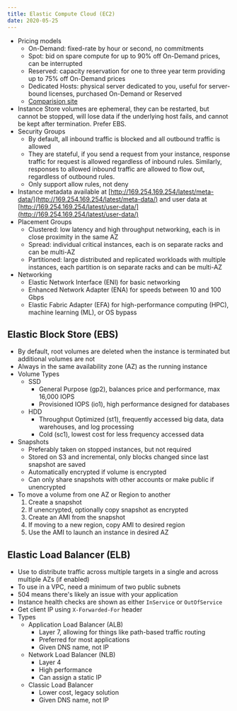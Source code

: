 ```yaml
---
title: Elastic Compute Cloud (EC2)
date: 2020-05-25
---
```


- Pricing models
  - On-Demand: fixed-rate by hour or second, no commitments
  - Spot: bid on spare compute for up to 90% off On-Demand prices, can be interrupted
  - Reserved: capacity reservation for one to three year term providing up to 75% off On-Demand prices
  - Dedicated Hosts: physical server dedicated to you, useful for server-bound licenses, purchased On-Demand or Reserved
  - [Comparision site](https://ec2.shop/)
- Instance Store volumes are ephemeral, they can be restarted, but cannot be stopped, will lose data if the underlying host fails, and cannot be kept after termination. Prefer EBS.
- Security Groups
  - By default, all inbound traffic is blocked and all outbound traffic is allowed
  - They are stateful, if you send a request from your instance, response traffic for request is allowed regardless of inbound rules. Similarly, responses to allowed inbound traffic are allowed to flow out, regardless of outbound rules.
  - Only support allow rules, not deny
- Instance metadata available at [http://169.254.169.254/latest/meta-data/](http://169.254.169.254/latest/meta-data/) and user data at [http://169.254.169.254/latest/user-data/](http://169.254.169.254/latest/user-data/)
- Placement Groups
  - Clustered: low latency and high throughput networking, each is in close proximity in the same AZ
  - Spread: individual critical instances, each is on separate racks and can be multi-AZ
  - Partitioned: large distributed and replicated workloads with multiple instances, each partition is on separate racks and can be multi-AZ
- Networking
  - Elastic Network Interface (ENI) for basic networking
  - Enhanced Network Adapter (ENA) for speeds between 10 and 100 Gbps
  - Elastic Fabric Adapter (EFA) for high-performance computing (HPC), machine learning (ML), or OS bypass

## Elastic Block Store (EBS)

- By default, root volumes are deleted when the instance is terminated but additional volumes are not
- Always in the same availability zone (AZ) as the running instance
- Volume Types
  - SSD
    - General Purpose (gp2), balances price and performance, max 16,000 IOPS
    - Provisioned IOPS (io1), high performance designed for databases
  - HDD
    - Throughput Optimized (st1), frequently accessed big data, data warehouses, and log processing
    - Cold (sc1), lowest cost for less frequency accessed data
- Snapshots
  - Preferably taken on stopped instances, but not required
  - Stored on S3 and incremental, only blocks changed since last snapshot are saved
  - Automatically encrypted if volume is encrypted
  - Can only share snapshots with other accounts or make public if unencrypted
- To move a volume from one AZ or Region to another
  1. Create a snapshot
  2. If unencrypted, optionally copy snapshot as encrypted
  3. Create an AMI from the snapshot
  4. If moving to a new region, copy AMI to desired region
  5. Use the AMI to launch an instance in desired AZ

## Elastic Load Balancer (ELB)

- Use to distribute traffic across multiple targets in a single and across multiple AZs (if enabled)
- To use in a VPC, need a minimum of two public subnets
- 504 means there's likely an issue with your application
- Instance health checks are shown as either `InService` or `OutOfService`
- Get client IP using `X-Forwarded-For` header
- Types
  - Application Load Balancer (ALB)
    - Layer 7, allowing for things like path-based traffic routing
    - Preferred for most applications
    - Given DNS name, not IP
  - Network Load Balancer (NLB)
    - Layer 4
    - High performance
    - Can assign a static IP
  - Classic Load Balancer
    - Lower cost, legacy solution
    - Given DNS name, not IP
